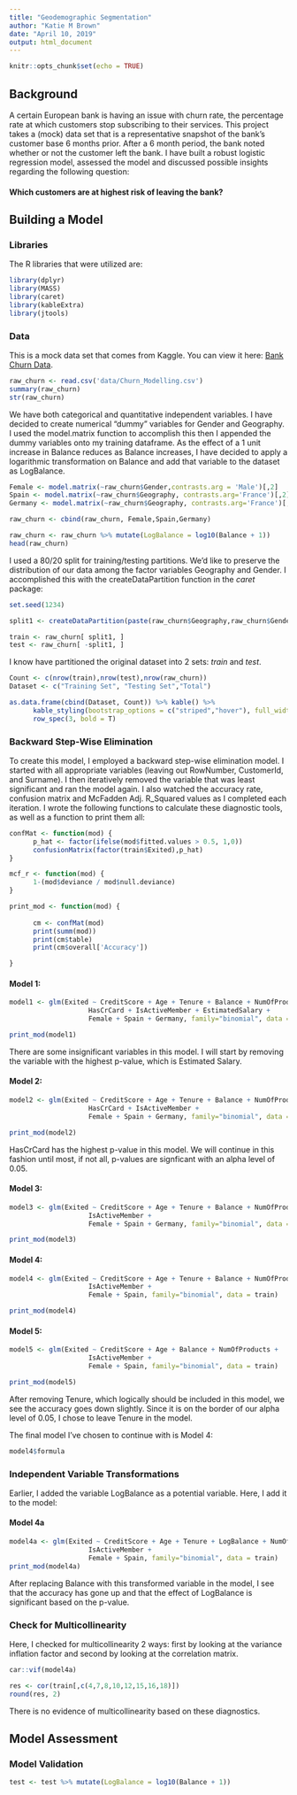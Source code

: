 ```yaml
---
title: "Geodemographic Segmentation"
author: "Katie M Brown"
date: "April 10, 2019"
output: html_document
---
```


```r
knitr::opts_chunk$set(echo = TRUE)
```

## Background

A certain European bank is having an issue with churn rate, the percentage rate at which customers stop subscribing to their services.  This project takes a (mock) data set that is a representative snapshot of the bank's customer base 6 months prior.  After a 6 month period, the bank noted whether or not the customer left the bank.  I have built a robust logistic regression model, assessed the model and discussed possible insights regarding the following question:

#### Which customers are at highest risk of leaving the bank?

## Building a Model

### Libraries

The R libraries that were utilized are:

```r
library(dplyr)
library(MASS)
library(caret)
library(kableExtra)
library(jtools)
```

### Data

This is a mock data set that comes from Kaggle.  You can view it here: [Bank Churn Data](https://www.kaggle.com/barelydedicated/bank-customer-churn-modeling).    

```r
raw_churn <- read.csv('data/Churn_Modelling.csv')
summary(raw_churn)
str(raw_churn)
```

We have both categorical and quantitative independent variables.  I have decided to create numerical "dummy" variables for Gender and Geography.  I used the model.matrix function to accomplish this then I appended the dummy variables onto my training dataframe.  As the effect of a 1 unit increase in Balance reduces as Balance increases, I have decided to apply a logarithmic transformation on Balance and add that variable to the dataset as LogBalance.

```r
Female <- model.matrix(~raw_churn$Gender,contrasts.arg = 'Male')[,2]
Spain <- model.matrix(~raw_churn$Geography, contrasts.arg='France')[,2]
Germany <- model.matrix(~raw_churn$Geography, contrasts.arg='France')[,3]

raw_churn <- cbind(raw_churn, Female,Spain,Germany)

raw_churn <- raw_churn %>% mutate(LogBalance = log10(Balance + 1))
head(raw_churn)
```

I used a 80/20 split for training/testing partitions.  We'd like to preserve the distribution of our data among the factor variables Geography and Gender.  I accomplished this with the createDataPartition function in the *caret* package:

```r
set.seed(1234)

split1 <- createDataPartition(paste(raw_churn$Geography,raw_churn$Gender),p= .8)$Resample

train <- raw_churn[ split1, ]
test <- raw_churn[ -split1, ]


```

I know have partitioned the original dataset into 2 sets: *train* and *test*.

```r
Count <- c(nrow(train),nrow(test),nrow(raw_churn))
Dataset <- c("Training Set", "Testing Set","Total")

as.data.frame(cbind(Dataset, Count)) %>% kable() %>% 
      kable_styling(bootstrap_options = c("striped","hover"), full_width = F) %>%
      row_spec(3, bold = T)

```

### Backward Step-Wise Elimination 

To create this model, I employed a backward step-wise elimination model.  I started with all appropriate variables (leaving out RowNumber, CustomerId, and Surname).  I then iteratively removed the variable that was least significant and ran the model again.  I also watched the accuracy rate, confusion matrix and McFadden Adj. R_Squared values as I completed each iteration.  I wrote the following functions to calculate these diagnostic tools, as well as a function to print them all:

```r
confMat <- function(mod) {
      p_hat <- factor(ifelse(mod$fitted.values > 0.5, 1,0))
      confusionMatrix(factor(train$Exited),p_hat)
}

mcf_r <- function(mod) {
      1-(mod$deviance / mod$null.deviance)
}

print_mod <- function(mod) {
      
      cm <- confMat(mod)
      print(summ(mod))
      print(cm$table)
      print(cm$overall['Accuracy'])

}
```

#### Model 1:
```r

model1 <- glm(Exited ~ CreditScore + Age + Tenure + Balance + NumOfProducts +
                    HasCrCard + IsActiveMember + EstimatedSalary + 
                    Female + Spain + Germany, family="binomial", data = train)

print_mod(model1)
```

There are some insignificant variables in this model.  I will start by removing the variable with the highest p-value, which is Estimated Salary.

#### Model 2:
```r

model2 <- glm(Exited ~ CreditScore + Age + Tenure + Balance + NumOfProducts +
                    HasCrCard + IsActiveMember + 
                    Female + Spain + Germany, family="binomial", data = train)

print_mod(model2)
```

HasCrCard has the highest p-value in this model.  We will continue in this fashion until most, if not all, p-values are signficant with an alpha level of 0.05.

#### Model 3:
```r

model3 <- glm(Exited ~ CreditScore + Age + Tenure + Balance + NumOfProducts +
                    IsActiveMember + 
                    Female + Spain + Germany, family="binomial", data = train)

print_mod(model3)
```

#### Model 4:
```r

model4 <- glm(Exited ~ CreditScore + Age + Tenure + Balance + NumOfProducts +
                    IsActiveMember + 
                    Female + Spain, family="binomial", data = train)

print_mod(model4)
```


#### Model 5:
```r

model5 <- glm(Exited ~ CreditScore + Age + Balance + NumOfProducts +
                    IsActiveMember + 
                    Female + Spain, family="binomial", data = train)

print_mod(model5)
```

After removing Tenure, which logically should be included in this model, we see the accuracy goes down slightly.  Since it is on the border of our alpha level of 0.05, I chose to leave Tenure in the model.

The final model I've chosen to continue with is Model 4: 
```r
model4$formula
```

### Independent Variable Transformations

Earlier, I added the variable LogBalance as a potential variable.  Here, I add it to the model:

#### Model 4a

```r
model4a <- glm(Exited ~ CreditScore + Age + Tenure + LogBalance + NumOfProducts +
                    IsActiveMember + 
                    Female + Spain, family="binomial", data = train)
print_mod(model4a)
```

After replacing Balance with this transformed variable in the model, I see that the accuracy has gone up and that the effect of LogBalance is significant based on the p-value.

### Check for Multicollinearity

Here, I checked for multicollinearity 2 ways: first by looking at the variance inflation factor and second by looking at the correlation matrix.

```r
car::vif(model4a)

res <- cor(train[,c(4,7,8,10,12,15,16,18)])
round(res, 2)
```

There is no evidence of multicollinearity based on these diagnostics.

## Model Assessment

### Model Validation
```r
test <- test %>% mutate(LogBalance = log10(Balance + 1))

```